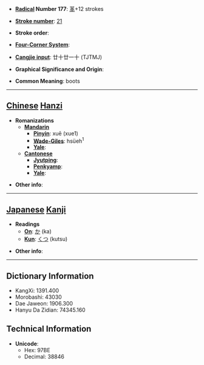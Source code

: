 * '''[[Wiktionary:Chinese radical index| Radical]] Number 177''': [[Wiktionary:Chinese radical index 革|革]]+12 strokes

* '''[[Wiktionary:Chinese total strokes index|Stroke number]]''': [[Wiktionary:Chinese total strokes index 21|21]]

* '''Stroke order''': 

* '''[[Wiktionary:Chinese four corner index|Four-Corner System]]''': 

* '''[[Wiktionary:Chinese Cangjie index|Cangjie input]]''': 廿十廿一十 (TJTMJ)

* '''Graphical Significance and Origin''': 

* '''Common Meaning''': boots

----

== [[Chinese]] [[Hanzi]] ==

* '''Romanizations'''
** '''[[Mandarin]]'''
*** '''[[Pinyin]]''': xuē (xue1)
*** '''[[Wade-Giles]]''': hsüeh<sup>1</sup>
*** '''[[Yale]]''': 
** '''[[Cantonese]]'''
*** '''[[Jyutping]]''':
*** '''[[Penkyamp]]''': 
*** '''[[Yale]]''': 

* '''Other info''': 

----

== [[Japanese]] [[Kanji]] ==

* '''Readings'''
** '''[[On]]''': [[か]] (ka)
** '''[[Kun]]''': [[くつ]] (kutsu)

* '''Other info''':  

----

== Dictionary Information ==

* KangXi: 1391.400
* Morobashi: 43030
* Dae Jaweon: 1906.300
* Hanyu Da Zidian: 74345.160

== Technical Information ==

* '''Unicode''':
** Hex: 97BE
** Decimal: 38846